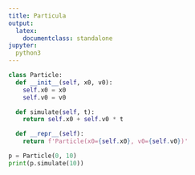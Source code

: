 ```yaml
---
title: Particula
output:
  latex:
    documentclass: standalone
jupyter:
  python3
---
```



```python
class Particle:
  def __init__(self, x0, v0):
    self.x0 = x0
    self.v0 = v0

  def simulate(self, t):
    return self.x0 + self.v0 * t

  def __repr__(self):
    return f'Particle(x0={self.x0}, v0={self.v0})'

p = Particle(0, 10)
print(p.simulate(10))
```

